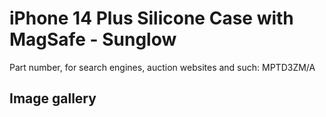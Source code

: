 
# iPhone 14 Plus Silicone Case with MagSafe - Sunglow

Part number, for search engines, auction websites and such: MPTD3ZM/A

## Image gallery

<div style={{ width: '100%', maxWidth: '768px' }}>
<GalleryComponent
    images={[
      {
        original: "/everysource/MPTD3.webp",
        thumbnail: "/everypreview/MPTD3.webp",
      },
      {
        original: "/everysource/MPTD3_AV1.webp",
        thumbnail: "/everypreview/MPTD3_AV1.webp",
      },
      {
        original: "/everysource/MPTD3_AV2.webp",
        thumbnail: "/everypreview/MPTD3_AV2.webp",
      },
      {
        original: "/everysource/MPTD3_AV3.webp",
        thumbnail: "/everypreview/MPTD3_AV3.webp",
      },
      {
        original: "/everysource/MPTD3_AV4.webp",
        thumbnail: "/everypreview/MPTD3_AV4.webp",
      }
    ]}
  />
</div>